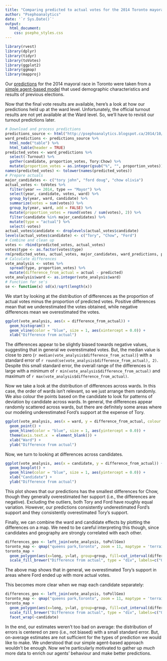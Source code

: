 ```yaml
---
title: "Comparing predicted to actual votes for the 2014 Toronto mayoral election"
author: "Psephoanalytics"
date: '`r Sys.Date()`'
output:
  html_document:
    css: psepho_styles.css
---
```

```r
library(rvest)
library(dplyr)
library(tidyr)
library(toVotes)
library(ggplot2)
library(ggmap)
library(mapproj)
```

Our [predictions](http://psephoanalytics.blogspot.ca/2014/10/as-promised-here-is-ward-by-ward.html) for the 2014 mayoral race in Toronto were taken from a [simple agent-based model](http://psephoanalytics.blogspot.ca/2014/10/our-final-predictions-have-john-tory.html) that used demographic characteristics and results of previous elections.

Now that the final vote results are available, here's a look at how our predictions held up at the ward level. Unfortunately, the official turnout results are not yet available at the Ward level. So, we'll have to revisit our turnout predictions later.

```r
# Download and process predictions
predictions_source <- html("http://psephoanalytics.blogspot.ca/2014/10/as-promised-here-is-ward-by-ward.html")
ward_predictions <- predictions_source %>%
  html_node("table") %>%
  html_table(header = TRUE)
predicted_votes <- ward_predictions %>% 
  select(-Turnout) %>%
  gather(candidate, proportion_votes, Tory:Chow) %>%
  mutate(proportion_votes = as.integer(gsub("%", "", proportion_votes))/100, year = 2014, type = "predicted")
names(predicted_votes) <- tolower(names(predicted_votes))
# Prepare actuals
major_candidates <- c("tory john", "ford doug", "chow olivia")
actual_votes <- toVotes %>%
  filter(year == 2014, type == "Mayor") %>%
  select(year, candidate, votes, ward) %>%
  group_by(year, ward, candidate) %>%
  summarize(votes = sum(votes)) %>%
  group_by(year, ward, add = FALSE) %>%
  mutate(proportion_votes = round(votes / sum(votes), 2)) %>%
  filter(candidate %in% major_candidates) %>%
  mutate(type = "actual") %>%
  select(-votes)
actual_votes$candidate <- droplevels(actual_votes$candidate)
levels(actual_votes$candidate) <- c("Tory", "Chow", "Ford")
# Combine and clean up
votes <- rbind(predicted_votes, actual_votes)
votes$type <- as.factor(votes$type)
rm(predicted_votes, actual_votes, major_candidates, ward_predictions, predictions_source)
# Calculate differences
vote_analysis <- votes %>%
  spread(type, proportion_votes) %>%
  mutate(difference_from_actual = actual - predicted)
vote_analysis$ward <- as.integer(vote_analysis$ward)
# Function for se's
se <- function(x) sd(x)/sqrt(length(x))
```

We start by looking at the distribution of differences as the proportion of actual votes minus the proportion of predicted votes. Positive differences mean that we underestimated the votes obtained, while negative differences mean we overestimated the votes.

```r
ggplot(vote_analysis, aes(x = difference_from_actual)) +
  geom_histogram() +
  geom_vline(color = "blue", size = 1, aes(xintercept = 0.0)) +
  xlab("Difference from actual")
```

The differences appear to be slightly biased towards negative values, suggesting that in general we overestimated votes. But, the median value is close to zero (`r median(vote_analysis$difference_from_actual)`) with a standard error of `r round(se(vote_analysis$difference_from_actual), 2)`. Despite this small standard error, the overall range of the differences is large with a minimum of `r min(vote_analysis$difference_from_actual)` and maximum of `r max(vote_analysis$difference_from_actual)`.

Now we take a look at the distribution of differences across wards. In this case, the order of wards isn't relevant, so we just arrange them randomly. We also colour the points based on the candidate to look for patterns of deviation by candidate across wards. In general, the differences appear randomly scattered across wards, but there are definitely some areas where our modeling underestimated Ford’s support at the expense of Tory.

```r
ggplot(vote_analysis, aes(x = ward, y = difference_from_actual, colour = candidate)) +
  geom_point() +
  geom_hline(color = "blue", size = 1, aes(yintercept = 0.0)) +
  theme(axis.text.x  = element_blank()) +
  xlab("Ward") +
  ylab("Difference from actual")
```

Now, we turn to looking at differences across candidates.

```r
ggplot(vote_analysis, aes(x = candidate, y = difference_from_actual)) +
  geom_boxplot() +
  geom_hline(color = "blue", size = 1, aes(yintercept = 0.0)) +
  xlab("Candidate") +
  ylab("Difference from actual")
```

This plot shows that our predictions has the smallest differences for Chow, though they generally overestimated her support (i.e., the differences are negative). Excluding the outliers, both Tory and Ford have roughly equal variation. However, our predictions consistently underestimated Ford's support and they consistently overestimated Tory's support.

Finally, we can combine the ward and candidate effects by plotting the differences on a map. We need to be careful interpreting this though, since candidates and geography are strongly correlated with each other.

```r
differences_geo <- left_join(vote_analysis, toPollGeo)
toronto_map <- qmap("queens park,toronto", zoom = 11, maptype = 'terrain')
toronto_map +
  geom_polygon(aes(x=long, y=lat, group=group, fill=cut_interval(difference_from_actual, 5)), alpha = 5/6, data=differences_geo) + 
  scale_fill_brewer("Difference from actual", type = "div", labels=c("Overestimate", "", "", "", "Underestimate"))
```

The above map shows that in general, we overestimated Tory's support in areas where Ford ended up with more actual votes.

This becomes more clear when we map each candidate separately:

```r
differences_geo <- left_join(vote_analysis, toPollGeo)
toronto_map <- qmap("queens park,toronto", zoom = 11, maptype = 'terrain')
toronto_map +
  geom_polygon(aes(x=long, y=lat, group=group, fill=cut_interval(difference_from_actual, 5)), alpha = 5/6, data=differences_geo) + 
  scale_fill_brewer("Difference from actual", type = "div", labels=c("Overestimate", "", "", "", "Underestimate")) +
  facet_wrap(~candidate)
```

In the end, our estimates weren't too bad on average: the distribution of errors is centered on zero (i.e., not biased) with a small standard error. But, on-average estimates are not sufficient for the types of prediction we would like to make. We understood that our simple agent-based approach wouldn't be enough. Now we're particularly motivated to gather up _much_ more data to enrich our agents' behaviour and make better predictions. 
